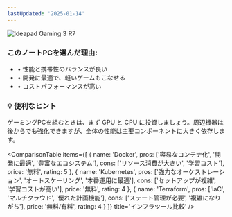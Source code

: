 ```yaml
---
lastUpdated: '2025-01-14'
---
```


<ExpandableSection title='ノートPC' icon='Monitor'>
  <div className='mb-6'>
    <Image
      src='/images/uses/ideapad-3i.png'
      alt='Ideapad Gaming 3 R7'
      width={1920}
      height={1080}
      lazy={false}
      priority
      className='w-full max-w-sm mx-auto rounded-lg shadow-lg object-contain h-auto'
    />
  </div>
  <div className='bg-muted/20 p-4 rounded-lg'>
    <h3 className='text-sm sm:text-base font-semibold mb-2'>このノートPCを選んだ理由:</h3>
    <ul className='text-xs sm:text-sm text-muted-foreground space-y-1'>
      <li>• 性能と携帯性のバランスが良い</li>
      <li>• 開発に最適で、軽いゲームもこなせる</li>
      <li>• コストパフォーマンスが高い</li>
    </ul>
  </div>
</ExpandableSection>

<ExpandableSection title='アクセサリー' icon='Smartphone'>
  <ItemGrid
    items={[
      {
        image: '/images/uses/accessories/s10.png',
        name: 'S10 5G',
        description: 'ブラック, 512GB',
        url: 'https://www.samsung.com/uk/smartphones/galaxy-s10.../',
        isAffiliate: false
      },
      {
        image: '/images/uses/accessories/quietcontrol30.png',
        name: 'Bose Quiet Control 30',
        description: 'ヘッドホン',
        url: 'https://www.boselatam.com/en_ar/products/headphones/earbuds/quietcontrol-30.html',
        isAffiliate: true
      }
    ]}
  />
</ExpandableSection>

<ExpandableSection title='ゲーミングPC - ハードウェア' icon='Zap'>
  <ItemGrid
    items={[
      {
        image: '/images/uses/gaming-pc/monitor.png',
        name: 'LG 27GR75Q-B',
        description: '27" 165hz モニター',
        url: 'https://www.lg.com/us/monitors/lg-27gr75q-b-gaming-monitor',
        isAffiliate: true
      },
      {
        image: '/images/uses/gaming-pc/mx-ergo.png',
        name: 'Logitech MX Ergo+',
        description: 'マウス',
        url: 'https://www.logitech.com/en-us/shop/p/mx-ergo-wireless-trackball-mouse.910-005177',
        isAffiliate: true
      },
      {
        image: '/images/uses/gaming-pc/wooting-60he.png',
        name: 'Wooting 60HE+',
        description: 'ワイヤレス カスタム メカニカル キーボード',
        url: 'https://wooting.io/wooting-60he',
        isAffiliate: false
      }
    ]}
  />
  
  <div className='mt-6 p-4 bg-green-50 dark:bg-green-950/20 border border-green-200 dark:border-green-800 rounded-lg'>
    <h3 className='text-sm font-semibold text-green-900 dark:text-green-100 mb-2'>
      💡 便利なヒント
    </h3>
    <div className='text-xs sm:text-sm text-green-800 dark:text-green-200'>
      ゲーミングPCを組むときは、まず GPU と CPU に投資しましょう。周辺機器は後からでも強化できますが、全体の性能は主要コンポーネントに大きく依存します。
    </div>
  </div>
</ExpandableSection>

<ExpandableSection title='インフラ & DevOps' icon='Shield'>
  <div className='mb-6'>
    <ItemGrid
      items={[
        {
          image: '/images/uses/software/docker.png',
          name: 'Docker',
          description: 'コンテナ プラットフォーム',
          url: 'https://www.docker.com/',
          isAffiliate: false
        },
        {
          image: '/images/uses/software/kubernetes.png',
          name: 'Kubernetes',
          description: 'コンテナ オーケストレーション',
          url: 'https://kubernetes.io/',
          isAffiliate: false
        },
        {
          image: '/images/uses/software/terraform.png',
          name: 'Terraform',
          description: 'Infrastructure as Code',
          url: 'https://www.terraform.io/',
          isAffiliate: false
        }
      ]}
    />
  </div>
  
  <ComparisonTable 
    items={[
      {
        name: 'Docker',
        pros: ['容易なコンテナ化', '開発に最適', '豊富なエコシステム'],
        cons: ['リソース消費が大きい', '学習コスト'],
        price: '無料',
        rating: 5
      },
      {
        name: 'Kubernetes',
        pros: ['強力なオーケストレーション', 'オートスケーリング', '本番運用に最適'],
        cons: ['セットアップが複雑', '学習コストが高い'],
        price: '無料',
        rating: 4
      },
      {
        name: 'Terraform',
        pros: ['IaC', 'マルチクラウド', '優れた計画機能'],
        cons: ['ステート管理が必要', '複雑になりがち'],
        price: '無料/有料',
        rating: 4
      }
    ]}
    title='インフラツール比較'
  />
</ExpandableSection>

<ExpandableSection title='開発スタック' icon='Code'>
  <ItemGrid
    items={[
      {
        image: '/images/uses/software/elk.png',
        name: 'ELK Stack',
        description: 'ログ分析のための Elasticsearch / Logstash / Kibana',
        url: 'https://www.elastic.co/what-is/elk-stack',
        isAffiliate: false
      },
      {
        image: '/images/uses/software/mern.png',
        name: 'MERN Stack',
        description: 'MongoDB / Express / React / Node.js',
        url: 'https://en.wikipedia.org/wiki/MERN_stack',
        isAffiliate: false
      },
      {
        image: '/images/uses/software/jam.png',
        name: 'JAM Stack',
        description: 'JavaScript / APIs / Markup',
        url: 'https://jamstack.org/',
        isAffiliate: false
      }
    ]}
  />
</ExpandableSection>
